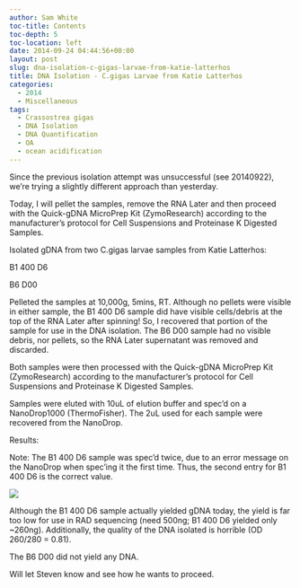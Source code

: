```yaml
---
author: Sam White
toc-title: Contents
toc-depth: 5
toc-location: left
date: 2014-09-24 04:44:56+00:00
layout: post
slug: dna-isolation-c-gigas-larvae-from-katie-latterhos
title: DNA Isolation - C.gigas Larvae from Katie Latterhos
categories:
  - 2014
  - Miscellaneous
tags:
  - Crassostrea gigas
  - DNA Isolation
  - DNA Quantification
  - OA
  - ocean acidification
---
```


Since the previous isolation attempt was unsuccessful (see 20140922), we're trying a slightly different approach than yesterday.

Today, I will pellet the samples, remove the RNA Later and then proceed with the Quick-gDNA MicroPrep Kit (ZymoResearch) according to the manufacturer's protocol for Cell Suspensions and Proteinase K Digested Samples.

Isolated gDNA from two C.gigas larvae samples from Katie Latterhos:

B1 400 D6

B6 D00

Pelleted the samples at 10,000g, 5mins, RT. Although no pellets were visible in either sample, the B1 400 D6 sample did have visible cells/debris at the top of the RNA Later after spinning! So, I recovered that portion of the sample for use in the DNA isolation. The B6 D00 sample had no visible debris, nor pellets, so the RNA Later supernatant was removed and discarded.

Both samples were then processed with the Quick-gDNA MicroPrep Kit (ZymoResearch) according to the manufacturer's protocol for Cell Suspensions and Proteinase K Digested Samples.

Samples were eluted with 10uL of elution buffer and spec'd on a NanoDrop1000 (ThermoFisher). The 2uL used for each sample were recovered from the NanoDrop.

Results:

Note: The B1 400 D6 sample was spec'd twice, due to an error message on the NanoDrop when spec'ing it the first time. Thus, the second entry for B1 400 D6 is the correct value.

![](https://eagle.fish.washington.edu/Arabidopsis/20140923%20-%20Gigas%20larvae%20ODs-01.JPG)

Although the B1 400 D6 sample actually yielded gDNA today, the yield is far too low for use in RAD sequencing (need 500ng; B1 400 D6 yielded only ~260ng). Additionally, the quality of the DNA isolated is horrible (OD 260/280 = 0.81).

The B6 D00 did not yield any DNA.

Will let Steven know and see how he wants to proceed.
